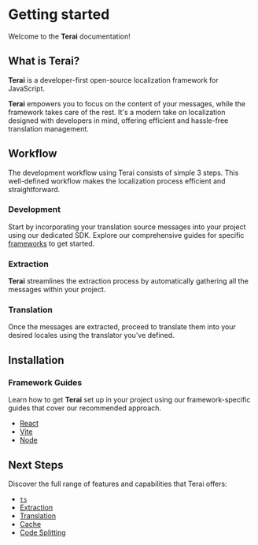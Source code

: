 
# Getting started

Welcome to the **Terai** documentation!

## What is Terai?

**Terai** is a developer-first open-source localization framework for
JavaScript.

**Terai** empowers you to focus on the content of your messages, while the
framework takes care of the rest. It's a modern take on localization designed
with developers in mind, offering efficient and hassle-free translation
management.

## Workflow

The development workflow using Terai consists of simple 3 steps. This
well-defined workflow makes the localization process efficient and
straightforward.

<Steps>

### Development

Start by incorporating your translation source messages into your project using
our dedicated SDK. Explore our comprehensive guides for specific
[frameworks](/docs/overview/getting-started#framework-guides) to get started.

### Extraction

**Terai** streamlines the extraction process by automatically gathering all the
messages within your project.

### Translation

Once the messages are extracted, proceed to translate them into your desired
locales using the translator you've defined.

</Steps>

## Installation

### Framework Guides

Learn how to get **Terai** set up in your project using our framework-specific
guides that cover our recommended approach.

- [React](/docs/installation/react)
- [Vite](/docs/installation/vite)
- [Node](/docs/installation/vite)

## Next Steps

Discover the full range of features and capabilities that Terai offers:

- [`ts`](https://www.notion.so/ts-a2ebfcc440794b41b3732564f897e6ce?pvs=21)
- [Extraction](https://www.notion.so/Extraction-b07e6a5d2f054a9db755de1a1864d6ac?pvs=21)
- [Translation](https://www.notion.so/Translation-8562f56993004188b5ebff4cebbc79ab?pvs=21)
- [Cache](https://www.notion.so/Cache-cdea2238aaa24f6dbaa9923d07a7d53f?pvs=21)
- [Code Splitting](https://www.notion.so/Code-Splitting-7b67e1866f3e4d61ad585196f897e87b?pvs=21)
